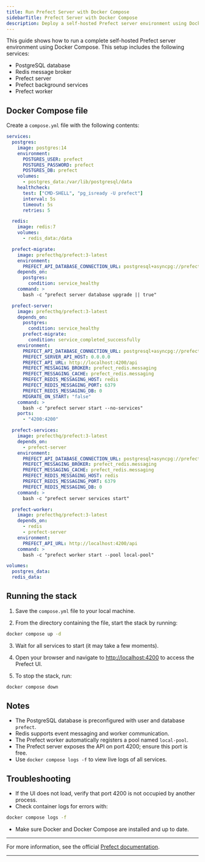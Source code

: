 ```yaml
---
title: Run Prefect Server with Docker Compose
sidebarTitle: Prefect Server with Docker Compose
description: Deploy a self-hosted Prefect server environment using Docker Compose, including PostgreSQL, Redis, server, services, and worker.
---
```


This guide shows how to run a complete self-hosted Prefect server environment using Docker Compose. This setup includes the following services:

- PostgreSQL database  
- Redis message broker  
- Prefect server  
- Prefect background services  
- Prefect worker  

## Docker Compose file

Create a `compose.yml` file with the following contents:

```yaml
services:
  postgres:
    image: postgres:14
    environment:
      POSTGRES_USER: prefect
      POSTGRES_PASSWORD: prefect
      POSTGRES_DB: prefect
    volumes:
      - postgres_data:/var/lib/postgresql/data
    healthcheck:
      test: ["CMD-SHELL", "pg_isready -U prefect"]
      interval: 5s
      timeout: 5s
      retries: 5

  redis:
    image: redis:7
    volumes:
      - redis_data:/data

  prefect-migrate:
    image: prefecthq/prefect:3-latest
    environment:
      PREFECT_API_DATABASE_CONNECTION_URL: postgresql+asyncpg://prefect:prefect@postgres:5432/prefect
    depends_on:
      postgres:
        condition: service_healthy
    command: >
      bash -c "prefect server database upgrade || true"

  prefect-server:
    image: prefecthq/prefect:3-latest
    depends_on:
      postgres:
        condition: service_healthy
      prefect-migrate:
        condition: service_completed_successfully
    environment:
      PREFECT_API_DATABASE_CONNECTION_URL: postgresql+asyncpg://prefect:prefect@postgres:5432/prefect
      PREFECT_SERVER_API_HOST: 0.0.0.0
      PREFECT_API_URL: http://localhost:4200/api
      PREFECT_MESSAGING_BROKER: prefect_redis.messaging
      PREFECT_MESSAGING_CACHE: prefect_redis.messaging
      PREFECT_REDIS_MESSAGING_HOST: redis
      PREFECT_REDIS_MESSAGING_PORT: 6379
      PREFECT_REDIS_MESSAGING_DB: 0
      MIGRATE_ON_START: "false"
    command: >
      bash -c "prefect server start --no-services"
    ports:
      - "4200:4200"

  prefect-services:
    image: prefecthq/prefect:3-latest
    depends_on:
      - prefect-server
    environment:
      PREFECT_API_DATABASE_CONNECTION_URL: postgresql+asyncpg://prefect:prefect@postgres:5432/prefect
      PREFECT_MESSAGING_BROKER: prefect_redis.messaging
      PREFECT_MESSAGING_CACHE: prefect_redis.messaging
      PREFECT_REDIS_MESSAGING_HOST: redis
      PREFECT_REDIS_MESSAGING_PORT: 6379
      PREFECT_REDIS_MESSAGING_DB: 0
    command: >
      bash -c "prefect server services start"

  prefect-worker:
    image: prefecthq/prefect:3-latest
    depends_on:
      - redis
      - prefect-server
    environment:
      PREFECT_API_URL: http://localhost:4200/api
    command: >
      bash -c "prefect worker start --pool local-pool"

volumes:
  postgres_data:
  redis_data:
```

## Running the stack

1. Save the `compose.yml` file to your local machine.

2. From the directory containing the file, start the stack by running:

```bash
docker compose up -d
```

3. Wait for all services to start (it may take a few moments).

4. Open your browser and navigate to [http://localhost:4200](http://localhost:4200) to access the Prefect UI.

5. To stop the stack, run:

```bash
docker compose down
```

## Notes

* The PostgreSQL database is preconfigured with user and database `prefect`.
* Redis supports event messaging and worker communication.
* The Prefect worker automatically registers a pool named `local-pool`.
* The Prefect server exposes the API on port 4200; ensure this port is free.
* Use `docker compose logs -f` to view live logs of all services.

## Troubleshooting

* If the UI does not load, verify that port 4200 is not occupied by another process.
* Check container logs for errors with:

```bash
docker compose logs -f
```

* Make sure Docker and Docker Compose are installed and up to date.

---

For more information, see the official [Prefect documentation](https://docs.prefect.io).

---

